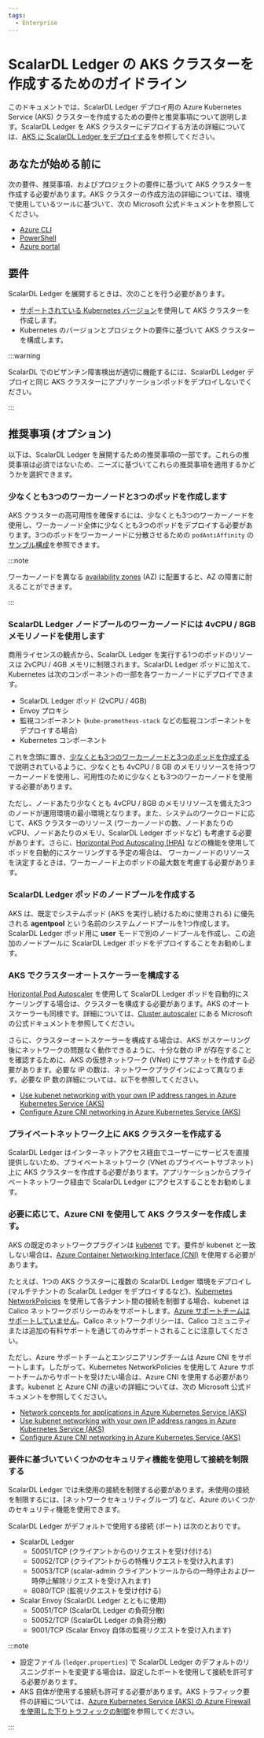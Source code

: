 ```yaml
---
tags:
  - Enterprise
---
```


# ScalarDL Ledger の AKS クラスターを作成するためのガイドライン


<TranslationBanner />

このドキュメントでは、ScalarDL Ledger デプロイ用の Azure Kubernetes Service (AKS) クラスターを作成するための要件と推奨事項について説明します。ScalarDL Ledger を AKS クラスターにデプロイする方法の詳細については、[AKS に ScalarDL Ledger をデプロイする](ManualDeploymentGuideScalarDLOnAKS.mdx)を参照してください。

## あなたが始める前に

次の要件、推奨事項、およびプロジェクトの要件に基づいて AKS クラスターを作成する必要があります。AKS クラスターの作成方法の詳細については、環境で使用しているツールに基づいて、次の Microsoft 公式ドキュメントを参照してください。

* [Azure CLI](https://learn.microsoft.com/en-us/azure/aks/learn/quick-kubernetes-deploy-cli)
* [PowerShell](https://learn.microsoft.com/en-us/azure/aks/learn/quick-kubernetes-deploy-powershell)
* [Azure portal](https://learn.microsoft.com/en-us/azure/aks/learn/quick-kubernetes-deploy-portal)

## 要件

ScalarDL Ledger を展開するときは、次のことを行う必要があります。

* [サポートされている Kubernetes バージョン](https://scalardb.scalar-labs.com/docs/latest/requirements/#kubernetes)を使用して AKS クラスターを作成します。
* Kubernetes のバージョンとプロジェクトの要件に基づいて AKS クラスターを構成します。

:::warning

ScalarDL でのビザンチン障害検出が適切に機能するには、ScalarDL Ledger デプロイと同じ AKS クラスターにアプリケーションポッドをデプロイしないでください。

:::

## 推奨事項 (オプション)

以下は、ScalarDL Ledger を展開するための推奨事項の一部です。これらの推奨事項は必須ではないため、ニーズに基づいてこれらの推奨事項を適用するかどうかを選択できます。

### 少なくとも3つのワーカーノードと3つのポッドを作成します

AKS クラスターの高可用性を確保するには、少なくとも3つのワーカーノードを使用し、ワーカーノード全体に少なくとも3つのポッドをデプロイする必要があります。3つのポッドをワーカーノードに分散させるための `podAntiAffinity` の [サンプル構成](https://github.com/scalar-labs/scalar-kubernetes/blob/master/conf/scalardl-custom-values.yaml)を参照できます。

:::note

ワーカーノードを異なる [availability zones](https://learn.microsoft.com/en-us/azure/availability-zones/az-overview) (AZ) に配置すると、AZ の障害に耐えることができます。

:::

### ScalarDL Ledger ノードプールのワーカーノードには 4vCPU / 8GB メモリノードを使用します

商用ライセンスの観点から、ScalarDL Ledger を実行する1つのポッドのリソースは 2vCPU / 4GB メモリに制限されます。ScalarDL Ledger ポッドに加えて、Kubernetes は次のコンポーネントの一部を各ワーカーノードにデプロイできます。

* ScalarDL Ledger ポッド (2vCPU / 4GB)
* Envoy プロキシ
* 監視コンポーネント (`kube-prometheus-stack` などの監視コンポーネントをデプロイする場合)
* Kubernetes コンポーネント

これを念頭に置き、[少なくとも3つのワーカーノードと3つのポッドを作成する](#create-at-least-three-worker-nodes-and-three-pods)で説明されているように、少なくとも 4vCPU / 8 GB のメモリリソースを持つワーカーノードを使用し、可用性のために少なくとも3つのワーカーノードを使用する必要があります。

ただし、ノードあたり少なくとも 4vCPU / 8GB のメモリリソースを備えた3つのノードが運用環境の最小環境となります。また、システムのワークロードに応じて、AKS クラスターのリソース (ワーカーノードの数、ノードあたりの vCPU、ノードあたりのメモリ、ScalarDL Ledger ポッドなど) も考慮する必要があります。さらに、[Horizontal Pod Autoscaling (HPA)](https://kubernetes.io/docs/tasks/run-application/horizontal-pod-autoscale/) などの機能を使用してポッドを自動的にスケーリングする予定の場合は、 ワーカーノードのリソースを決定するときは、ワーカーノード上のポッドの最大数を考慮する必要があります。

### ScalarDL Ledger ポッドのノードプールを作成する

AKS は、既定でシステムポッド (AKS を実行し続けるために使用される) に優先される **agentpool** という名前のシステムノードプールを1つ作成します。ScalarDL Ledger ポッド用に **user** モードで別のノードプールを作成し、この追加のノードプールに ScalarDL Ledger ポッドをデプロイすることをお勧めします。

### AKS でクラスターオートスケーラーを構成する

[Horizontal Pod Autoscaler](https://learn.microsoft.com/en-us/azure/aks/concepts-scale#horizontal-pod-autoscaler) を使用して ScalarDL Ledger ポッドを自動的にスケーリングする場合は、クラスターを構成する必要があります。AKS のオートスケーラーも同様です。詳細については、[Cluster autoscaler](https://learn.microsoft.com/en-us/azure/aks/concepts-scale#cluster-autoscaler) にある Microsoft の公式ドキュメントを参照してください。

さらに、クラスターオートスケーラーを構成する場合は、AKS がスケーリング後にネットワークの問題なく動作できるように、十分な数の IP が存在することを確認するために、AKS の仮想ネットワーク (VNet) にサブネットを作成する必要があります。必要な IP の数は、ネットワークプラグインによって異なります。必要な IP 数の詳細については、以下を参照してください。

* [Use kubenet networking with your own IP address ranges in Azure Kubernetes Service (AKS)](https://learn.microsoft.com/en-us/azure/aks/configure-kubenet)
* [Configure Azure CNI networking in Azure Kubernetes Service (AKS)](https://learn.microsoft.com/en-us/azure/aks/configure-azure-cni)

### プライベートネットワーク上に AKS クラスターを作成する

ScalarDL Ledger はインターネットアクセス経由でユーザーにサービスを直接提供しないため、プライベートネットワーク (VNet のプライベートサブネット) 上に AKS クラスターを作成する必要があります。アプリケーションからプライベートネットワーク経由で ScalarDL Ledger にアクセスすることをお勧めします。

### 必要に応じて、Azure CNI を使用して AKS クラスターを作成します。

AKS の既定のネットワークプラグインは [kubenet](https://learn.microsoft.com/en-us/azure/aks/configure-kubenet) です。要件が kubenet と一致しない場合は、[Azure Container Networking Interface (CNI)](https://learn.microsoft.com/en-us/azure/aks/configure-azure-cni) を使用する必要があります。

たとえば、1つの AKS クラスターに複数の ScalarDL Ledger 環境をデプロイし (マルチテナントの ScalarDL Ledger をデプロイするなど)、[Kubernetes NetworkPolicies](https://kubernetes.io/docs/concepts/services-networking/network-policies/) を使用して各テナント間の接続を制御する場合、kubenet は Calico ネットワークポリシーのみをサポートします。[Azure サポートチームはサポートしていません](https://learn.microsoft.com/en-us/azure/aks/use-network-policies#differences-between-azure-network-policy-manager-and-calico-network-policy-and-their-capabilities)。Calico ネットワークポリシーは、Calico コミュニティまたは追加の有料サポートを通じてのみサポートされることに注意してください。

ただし、Azure サポートチームとエンジニアリングチームは Azure CNI をサポートします。したがって、Kubernetes NetworkPolicies を使用して Azure サポートチームからサポートを受けたい場合は、Azure CNI を使用する必要があります。kubenet と Azure CNI の違いの詳細については、次の Microsoft 公式ドキュメントを参照してください。

* [Network concepts for applications in Azure Kubernetes Service (AKS)](https://learn.microsoft.com/en-us/azure/aks/concepts-network)
* [Use kubenet networking with your own IP address ranges in Azure Kubernetes Service (AKS)](https://learn.microsoft.com/en-us/azure/aks/configure-kubenet)
* [Configure Azure CNI networking in Azure Kubernetes Service (AKS)](https://learn.microsoft.com/en-us/azure/aks/configure-azure-cni)

### 要件に基づいていくつかのセキュリティ機能を使用して接続を制限する

ScalarDL Ledger では未使用の接続を制限する必要があります。未使用の接続を制限するには、[ネットワークセキュリティグループ] など、Azure のいくつかのセキュリティ機能を使用できます。

ScalarDL Ledger がデフォルトで使用する接続 (ポート) は次のとおりです。

* ScalarDL Ledger
  * 50051/TCP (クライアントからのリクエストを受け付ける)
  * 50052/TCP (クライアントからの特権リクエストを受け入れます)
  * 50053/TCP (scalar-admin クライアントツールからの一時停止および一時停止解除リクエストを受け入れます)
  * 8080/TCP (監視リクエストを受け付ける)
* Scalar Envoy (ScalarDL Ledger とともに使用)
  * 50051/TCP (ScalarDL Ledger の負荷分散)
  * 50052/TCP (ScalarDL Ledger の負荷分散)
  * 9001/TCP (Scalar Envoy 自体の監視リクエストを受け入れます)

:::note

- 設定ファイル (`ledger.properties`) で ScalarDL Ledger のデフォルトのリスニングポートを変更する場合は、設定したポートを使用して接続を許可する必要があります。
- AKS 自体が使用する接続も許可する必要があります。AKS トラフィック要件の詳細については、[Azure Kubernetes Service (AKS) の Azure Firewall を使用した下りトラフィックの制御](https://learn.microsoft.com/en-us/azure/aks/limit-egress-traffic)を参照してください。

:::
